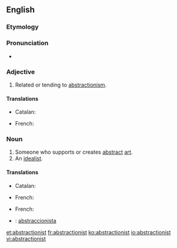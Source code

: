 ==English==

===Etymology===
{{suffix|abstraction|ist}}

===Pronunciation===
* {{a|US}} {{IPA|/æb.ˈstɹæk.ʃə.nəst/}}

===Adjective===
{{en-adj}}

# Related or tending to [[abstractionism]].

====Translations====
{{trans-top|Related to abstract art}}
* Catalan: {{t-|ca|abstraccionista|m|f}}
{{trans-mid}}
* French: {{t+|fr|abstractionniste|m|f}}
{{trans-bottom}}

===Noun===
{{en-noun}}

# Someone who supports or creates [[abstract]] [[art]].
# An [[idealist]].
#: {{rfquotek|Emerson}}

====Translations====
{{trans-top|someone who paints or creates abstract art}}
* Catalan: {{t-|ca|abstraccionista|m|f}}
{{trans-mid}}
* French: {{t+|fr|abstractionniste|m|f}}
{{trans-bottom}}

{{trans-top|an idealist}}
* French: {{t+|fr|idéaliste|m|f}}
{{trans-mid}}
{{trans-bottom}}

{{checktrans-top}}
* {{ttbc|es}}: [[abstraccionista]]
{{trans-bottom}}

[[et:abstractionist]]
[[fr:abstractionist]]
[[ko:abstractionist]]
[[io:abstractionist]]
[[vi:abstractionist]]